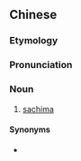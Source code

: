 {{also|沙琪玛}}
==Chinese==
{{zh-forms|s=沙琪玛|alt=薩其馬,沙其馬,沙其瑪,薩齊馬}}
{{wikipedia|lang=zh}}

===Etymology===
{{rfe|zh}}

===Pronunciation===
{{zh-pron
|m=shāqímǎ
|c=saa1 kei4 maa5
|cat=n
}}

===Noun===
{{zh-noun}}

# [[sachima]] {{gloss|a type of Chinese pastry similar in structure to a [[Rice Krispie square]]}}

====Synonyms====
* {{qualifier|Cantonese}} {{zh-l|馬仔}}

{{zh-cat|Foods}}